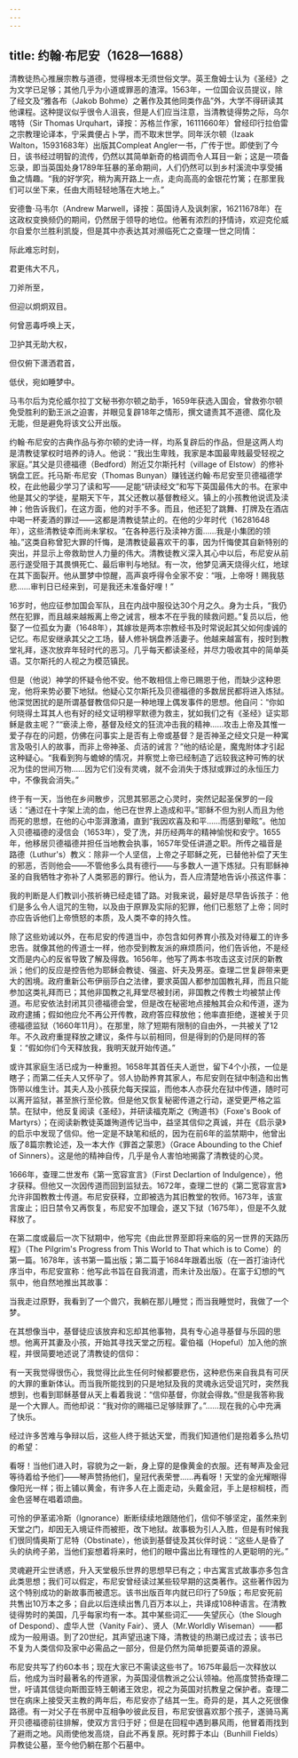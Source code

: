 ```yaml
---
---
---
```

title: 约翰·布尼安（1628—1688）
---




清教徒热心推展宗教与道德，觉得根本无须世俗文学。英王詹姆士认为《圣经》之为文学已足够；其他几乎为小道或罪恶的渣滓。1563年，一位国会议员提议，除了经文及“雅各布（Jakob Bohme）之著作及其他同类作品”外，大学不得研读其他课程。这种提议似乎很令人沮丧，但是人们应当注意，当清教徒得势之际，乌尔喀特（Sir Thomas Urquhart，译按：苏格兰作家，16111660年）曾经印行拉伯雷之宗教理论译本，宁采粪便占卜学，而不取末世学。同年沃尔顿（Izaak Walton，15931683年）出版其Compleat Angler一书，广传于世。即使到了今日，该书经过明智的流传，仍然以其简单新奇的格调而令人耳目一新；这是一项备忘录，即当英国处身1789年狂暴的革命期间，人们仍然可以到乡村溪流中享受捕鱼之情趣。“我的好学究，稍为离开路上一点，走向高高的金银花竹篱；在那里我们可以坐下来，任由大雨轻轻地落在大地上。”

安德鲁·马韦尔（Andrew Marwell，译按：英国诗人及讽刺家，16211678年）在这政权变换频仍的期间，仍然居于领导的地位。他著有浓烈的抒情诗，欢迎克伦威尔自爱尔兰胜利凯旋，但是其中亦表达其对濒临死亡之查理一世之同情：

际此难忘时刻，

君更伟大不凡，

刀斧所至，

但迎以炯炯双目。

何曾恶毒呼唤上天，

卫护其无助大权，

但仅俯下潇洒君首，

低伏，宛如睡梦中。



马韦尔后为克伦威尔拉丁文秘书弥尔顿之助手，1659年获选入国会，曾救弥尔顿免受胜利的勤王派之迫害，并眼见复辟18年之情形，撰文谴责其不道德、腐化及无能，但是避免将该文公开出版。

约翰·布尼安的古典作品与弥尔顿的史诗一样，均系复辟后的作品，但是这两人均是清教徒掌权时培养的诗人。他说：“我出生卑贱，我家是本国最卑贱最受轻视之家庭。”其父是贝德福德（Bedford）附近艾尔斯托村（village of Elstow）的修补锅盘工匠。托马斯·布尼安（Thomas Bunyan）赚钱送约翰·布尼安至贝德福德学校，在此他最少学习了读和写——足能“研读经文”和写下英国最伟大的书。在家中他是其父的学徒，星期天下午，其父还教以基督教经义。镇上的小孩教他说谎及渎神；他告诉我们，在这方面，他的对手不多。而且，他还犯了跳舞、打牌及在酒店中喝一杯麦酒的罪过——这都是清教徒禁止的。在他的少年时代（16281648年），这些清教徒幸而尚未掌权。“在各种恶行及渎神方面……我是小集团的领袖。”这类自称曾犯大罪的忏悔，是清教徒最喜欢干的事，因为忏悔使其自新特别的突出，并显示上帝救助世人力量的伟大。清教徒教义深入其心中以后，布尼安从前恶行遂受阻于其畏惧死亡、最后审判与地狱。有一次，他梦见满天烧得火红，地球在其下面裂开。他从噩梦中惊醒，高声哀呼得令全家不安：“哦，上帝呀！赐我慈悲……审判日已经来到，可是我还未准备好哩！”

16岁时，他应征参加国会军队，且在内战中服役达30个月之久。身为士兵，“我仍然在犯罪，而且越来越叛离上帝之诫言，根本不在乎我的赎救问题。”复员以后，他娶了一位孤女为妻（1648年），其嫁妆是两本宗教经书及时常说起其父如何虔诚的记忆。布尼安继承其父之工场，替人修补锅盘养活妻子。他越来越富有，按时到教堂礼拜，逐次放弃年轻时代的恶习。几乎每天都读圣经，并尽力吸收其中的简单英语。艾尔斯托的人视之为模范镇民。

但是（他说）神学的怀疑令他不安。他不敢相信上帝已赐恩于他，而缺少这种恩宠，他将来势必要下地狱。他疑心艾尔斯托及贝德福德的多数居民都将进入炼狱。他深觉困扰的是所谓基督教信仰只是一种地理上偶发事件的思想。他自问：“你如何晓得土耳其人也有好的经文证明穆罕默德为救主，犹如我们之有《圣经》证实耶稣是救主呢？”“亵渎上帝，基督及经文的狂流冲击我的精神……攻击上帝及其惟一爱子存在的问题，仿佛在问事实上是否有上帝或基督？是否神圣之经文只是一种寓言及吸引人的故事，而非上帝神圣、贞洁的诫言？”他的结论是，魔鬼附体才引起这种疑心。“我看到狗与蟾蜍的情况，并察觉上帝已经制造了远较我这种可怖的状况为佳的世间万物……因为它们没有灵魂，就不会消失于炼狱或罪过的永恒压力中，不像我会消失。”

终于有一天，当他在乡间散步，沉思其邪恶之心灵时，突然记起圣保罗的一段话：“通过在十字架上流的血，他已在世界上造成和平。”耶稣不但为别人而且为他而死的思想，在他的心中澎湃激涌，直到“我因欢喜及和平……而感到晕眩”。他加入贝德福德的浸信会（1653年），受了洗，并历经两年的精神愉悦和安宁。1655年，他移居贝德福德并担任当地教会执事，1657年受任讲道之职。所传之福音是路德（Luthur's）教义：除非一个人坚信，上帝之子耶稣之死，已替他补偿了天生的邪恶，否则他会——不管他多么具有德行——与多数人一道下炼狱。只有耶稣神圣的自我牺牲才弥补了人类邪恶的罪行。他认为，吾人应清楚地告诉小孩这件事：

我的判断是人们教训小孩祈祷已经走错了路。对我来说，最好是尽早告诉孩子：他们是多么令人诅咒的生物，以及由于原罪及实际的犯罪，他们已惹怒了上帝；同时亦应告诉他们上帝愤怒的本质，及人类不幸的持久性。



除了这些劝诫以外，在布尼安的传道当中，亦包含如何养育小孩及对待雇工的许多忠告。就像其他的传道士一样，他亦受到教友派的麻烦质问，他们告诉他，不是经文而是内心的反省导致了解及得救。1656年，他写了两本书攻击这支讨厌的新教派；他们的反应是控告他为耶稣会教徒、强盗、奸夫及男巫。查理二世复辟带来更大的困境。政府重新公布伊丽莎白之法律，要求英国人都参加国教礼拜，而且只能参加这类礼拜而已；其他非国教之礼拜堂尽被封闭，非国教之传教士均被禁止传道。布尼安依法封闭其贝德福德会堂，但是改在秘密地点接触其会众和传道，遂为政府逮捕；假如他应允不再公开传教，政府答应释放他；他率直拒绝，遂被关于贝德福德监狱（1660年11月）。在那里，除了短期有限制的自由外，一共被关了12年。不久政府重提释放之建议，条件与以前相同，但是得到的仍是同样的答复：“假如你们今天释放我，我明天就开始传道。”

或许其家庭生活已成为一种重担。1658年其首任夫人逝世，留下4个小孩，一位是瞎子；而第二任夫人又怀孕了。邻人协助养育其家人，布尼安则在狱中制造和出售饰带以维生计。其夫人及小孩获允每天探监，而他本人亦获允在狱中传道，随时可以离开监狱，甚至旅行至伦敦。但是他又恢复秘密传道之行动，遂受更严格之监禁。在狱中，他反复阅读《圣经》，并研读福克斯之《殉道书》（Foxe's Book of Martyrs）；在阅读新教徒英雄殉道传记当中，益坚其信仰之真诚，并在《启示录》的启示中发现了信仰。他一定是不缺笔和纸的，因为在前6年的监禁期中，他曾出版了8篇宗教论述，及一本大作《罪首之蒙恩》（Grace Abounding to the Chief of Sinners）。这是他的精神自传，几乎是令人害怕地揭露了清教徒的心灵。

1666年，查理二世发布《第一宽容宣言》（First Declartion of Indulgence），他才获释。但他又一次因传道而回到监狱去。1672年，查理二世的《第二宽容宣言》允许非国教教士传道。布尼安获释，立即被选为其旧教堂的牧师。1673年，该宣言废止；旧日禁令又再恢复，布尼安不加理会，遂又下狱（1675年），但是不久就释放了。

在第二度或最后一次下狱期中，他写完《由此世界至即将来临的另一世界的天路历程》（The Pilgrim's Progress from This World to That which is to Come）的第一篇。1678年，该书第一篇出版；第二篇于1684年跟着出版（在一首打油诗代序当中，布尼安宣称：他写此书旨在自我消遣，而未计及出版）。在富于幻想的气氛中，他自然地推出其故事：

当我走过原野，我看到了一个兽穴，我躺在那儿睡觉；而当我睡觉时，我做了一个梦。



在其想像当中，基督徒应该放弃和忘却其他事物，具有专心追寻基督与乐园的思想。他离开其妻及小孩，开始其寻找天堂之历程。霍伯福（Hopeful）加入他的旅程，并很简要地述说了清教徒的信仰：

有一天我觉得很伤心，我觉得比此生任何时候都要悲伤，这种悲伤来自我具有可厌的大罪的重新体认。而当我所能找到的只是地狱及我的灵魂永远受诅咒时，突然我想到，也看到耶稣基督从天上看着我说：“信仰基督，你就会得救。”但是我答称我是一个大罪人。而他却说：“我对你的赐福已足够赎罪了。”……现在我的心中充满了快乐。



经过许多苦难与争辩以后，这些人终于抵达天堂，而我们知道他们是抱着多么热切的希望：

看呀！当他们进入时，容貌为之一新，身上穿的是像黄金的衣服。还有琴声及金冠等待着给予他们——琴声赞扬他们，皇冠代表荣誉……再看呀！天堂的金光耀眼得像阳光一样；街上铺以黄金，有许多人在上面走动，头戴金冠，手上是棕榈枝，而金色竖琴在唱着颂曲。



可怜的伊革诺冷斯（Ignorance）断断续续地跟随他们，信仰不够坚定，虽然来到天堂之门，却因无入境证件而被拒，改下地狱。故事极为引人入胜，但是有时候我们很同情奥斯丁尼特（Obstinate），他谈到基督徒及其伙伴时说：“这些人是昏了头的纨绔子弟，当他们妄想着将来时，他们的眼中露出比有理性的人更聪明的光。”

灵魂避开尘世诱惑，升入天堂极乐世界的思想早已有之；中古寓言式故事亦多包含此类思想；我们可以假定，布尼安曾经读过某些较早期的这类著作。这些著作因为这个特别成功的新故事而被遗忘。该书出版百年内就已印行了59版；布尼安死前共售出10万本之多；自此以后连续出售几百万本以上，共译成108种语言。在清教徒得势时的美国，几乎每家均有一本。其中某些词汇——失望灰心（the Slough of Despond）、虚华人世（Vanity Fair）、贤人（Mr.Worldly Wiseman）——都成为一般用语。到了20世纪，其声望迅速下降，清教徒的热潮已成过去；该书已不复为人类信仰及家中必需品之一部分，但是仍然为简单扼要英语的源泉。

布尼安共写了约60本书；现在大家已不需读这些书了。1675年最后一次释放以后，他成为当时最著名的传道家，为英国浸信教派之公认领袖。他高度赞扬查理二世，吁请其信徒向斯图亚特王朝诸王效忠，视之为英国对抗教皇之保护者。查理二世在病床上接受天主教的两年后，布尼安亦了结其一生。奇异的是，其人之死很像路德。有一对父子在书房中互相争吵彼此反目，布尼安很喜欢那个孩子，遂骑马离开贝德福德前往排解，使双方言归于好；但是在回程中遇到暴风雨，他冒着雨找到了避雨之地。风雨使他发高烧，自此不再复原。死时葬于本山（Bunhill Fields）异教徒公墓，至今他仍躺在那个石墓中。